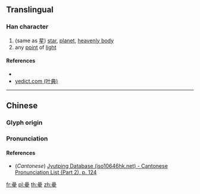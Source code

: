 {{character info/new}}
{{also|星}}
==Translingual==

===Han character===
{{Han char|rn=72|rad=日|as=13|sn=17|four=|canj=AAAM,XAAAM|ids=⿱晶生}}

# (same as [[星]]) [[star]], [[planet]], [[heavenly body]]
# any [[point]] of [[light]]

====References====
* {{Han ref|kx=0500.280|dkj=14196|dj=0870.190|hdz=21538.050|uh=66D0|ud=26320}}
* [http://yedict.com/htm/66/66D0.htm yedict.com (叶典)]

----

==Chinese==
{{zh-forms}}

===Glyph origin===
{{Han etym}}

===Pronunciation===
{{zh-pron
|m=xīng
|c=sing1
|mc=y
|oc=y
|ma=
|cat=n
}}

====References====
* (''Cantonese'') [http://www.iso10646hk.net/jp/document/download.jsp Jyutping Database (iso10646hk.net) - Cantonese Pronunciation List (Part 2), p. 124]

[[fr:曐]]
[[pl:曐]]
[[th:曐]]
[[zh:曐]]